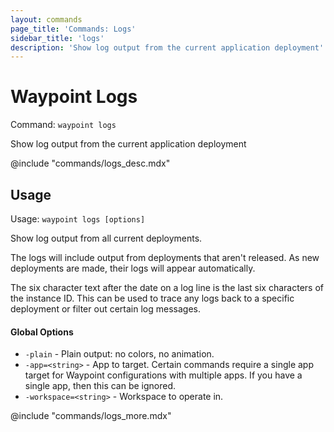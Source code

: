 ```yaml
---
layout: commands
page_title: 'Commands: Logs'
sidebar_title: 'logs'
description: 'Show log output from the current application deployment'
---
```


# Waypoint Logs

Command: `waypoint logs`

Show log output from the current application deployment

@include "commands/logs_desc.mdx"

## Usage

Usage: `waypoint logs [options]`

Show log output from all current deployments.

The logs will include output from deployments that aren't released.
As new deployments are made, their logs will appear automatically.

The six character text after the date on a log line is the last six
characters of the instance ID. This can be used to trace any logs back
to a specific deployment or filter out certain log messages.

#### Global Options

- `-plain` - Plain output: no colors, no animation.
- `-app=<string>` - App to target. Certain commands require a single app target for Waypoint configurations with multiple apps. If you have a single app, then this can be ignored.
- `-workspace=<string>` - Workspace to operate in.

@include "commands/logs_more.mdx"
